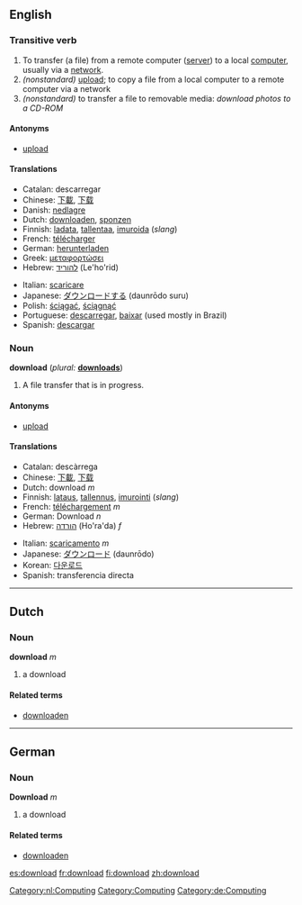 ==English==
===Transitive verb===
{{conj|download|downloads|downloaded|downloaded|downloading}}
#To transfer (a file) from a remote computer ([[server]]) to a local [[computer]], usually via a [[network]].
#''(nonstandard)'' [[upload]]; to copy a file from a local computer to a remote computer via a network
#''(nonstandard)'' to transfer a file to removable media: ''download photos to a CD-ROM''

====Antonyms====
*[[upload]]

====Translations====
{{top}}
*Catalan: descarregar
*Chinese: [[下載]], [[下载]]
*Danish: [[nedlagre]]
*Dutch: [[downloaden]], [[sponzen]]
*Finnish: [[ladata]], [[tallentaa]], [[imuroida]] (''slang'')
*French: [[télécharger]]
*German: [[herunterladen]]
*Greek: [[μεταφορτώσει]]
*Hebrew: [[להוריד]] (Le'ho'rid)
{{mid}}
*Italian: [[scaricare]]
*Japanese: [[ダウンロードする]] (daunrōdo suru)
*Polish: [[ściągać]], [[ściągnąć]]
*Portuguese: [[descarregar]], [[baixar]] (used mostly in Brazil)
*Spanish: [[descargar]]
{{bottom}}

===Noun===
'''download''' (''plural:'' '''[[downloads]]''')

#A file transfer that is in progress.

====Antonyms====
*[[upload]]

====Translations====
{{top}}
*Catalan: descàrrega
*Chinese: [[下載]], [[下载]]
*Dutch: download ''m''
*Finnish: [[lataus]], [[tallennus]], [[imurointi]] (''slang'')
*French: [[téléchargement]] ''m''
*German: Download ''n''
*Hebrew: [[הורדה]] (Ho'ra'da) ''f''
{{mid}}
*Italian: [[scaricamento]] ''m''
*Japanese: [[ダウンロード]] (daunrōdo)
*Korean: [[다운로드]]
*Spanish: transferencia directa
{{bottom}}

----

==Dutch==
===Noun===
'''download''' ''m''

# a download

====Related terms====
*[[downloaden]]

----

==German==
===Noun===
'''Download''' ''m''

# a download

====Related terms====
*[[downloaden]]

[[Category:nl:Computing]]
[[Category:Computing]]
[[Category:de:Computing]]

[[es:download]]
[[fr:download]]
[[fi:download]]
[[zh:download]]
